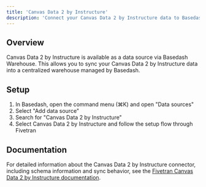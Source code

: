 ```yaml
---
title: 'Canvas Data 2 by Instructure'
description: 'Connect your Canvas Data 2 by Instructure data to Basedash'
---
```


## Overview

Canvas Data 2 by Instructure is available as a data source via Basedash Warehouse. This allows you to sync your Canvas Data 2 by Instructure data into a centralized warehouse managed by Basedash.

## Setup

1. In Basedash, open the command menu (⌘K) and open "Data sources"
2. Select "Add data source"
3. Search for "Canvas Data 2 by Instructure"
4. Select Canvas Data 2 by Instructure and follow the setup flow through Fivetran

## Documentation

For detailed information about the Canvas Data 2 by Instructure connector, including schema information and sync behavior, see the [Fivetran Canvas Data 2 by Instructure documentation](https://fivetran.com/docs/connectors/applications/canvas-data-2-by-instructure).
